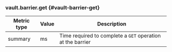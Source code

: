 ### vault.barrier.get {#vault-barrier-get}

Metric type | Value | Description
----------- | ----- | -----------
summary     | ms    | Time required to complete a `GET` operation at the barrier
